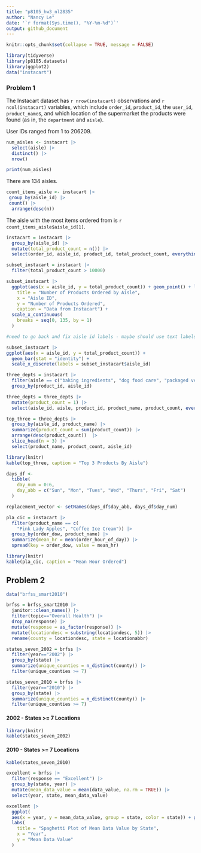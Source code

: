 ```yaml
---
title: "p8105_hw3_nl2835"
author: "Nancy Le"
date: '`r format(Sys.time(), "%Y-%m-%d")`'
output: github_document
---
```


```r
knitr::opts_chunk$set(collapse = TRUE, message = FALSE)
```


```r
library(tidyverse)
library(p8105.datasets)
library(ggplot2)
data("instacart")
```

### Problem 1

The Instacart dataset has `r nrow(instacart)` observations and `r ncol(instacart)` variables, which include `order_id`, `product_id`, the `user_id`, `product_name`s, and which location of the supermarket the products were found (as in, the `department` and `aisle`). 

User IDs ranged from 1 to 206209. 

```r
num_aisles <- instacart |> 
  select(aisle) |> 
  distinct() |> 
  nrow()

print(num_aisles)
```

There are 134 aisles. 


```r
count_items_aisle <- instacart |> 
 group_by(aisle_id) |> 
 count() |> 
  arrange(desc(n))
```


The aisle with the most items ordered from is `r count_items_aisle$aisle_id[1]`.


```r
instacart = instacart |> 
  group_by(aisle_id) |> 
  mutate(total_product_count = n()) |> 
  select(order_id, aisle_id, product_id, total_product_count, everything())
```

```r
subset_instacart = instacart |> 
  filter(total_product_count > 10000) 
```

```r
subset_instacart |> 
  ggplot(aes(x = aisle_id, y = total_product_count)) + geom_point() + labs(
    title = "Number of Products Ordered by Aisle",
    x = "Aisle ID",
    y = "Number of Products Ordered",
    caption = "Data from Instacart") +
  scale_x_continuous(
    breaks = seq(0, 135, by = 1)
  )

#need to go back and fix aisle id labels - maybe should use text labels above just the top 3 product counts?
```


```r
subset_instacart |> 
ggplot(aes(x = aisle_id, y = total_product_count)) + 
  geom_bar(stat = "identity") + 
  scale_x_discrete(labels = subset_instacart$aisle_id)
```

```r
three_depts = instacart |> 
  filter(aisle == c("baking ingredients", "dog food care", "packaged vegetables fruits")) |> 
  group_by(product_id, aisle_id) 

```

```r
three_depts = three_depts |> 
  mutate(product_count = 1) |> 
  select(aisle_id, aisle, product_id, product_name, product_count, everything()) 
```


```r
top_three = three_depts |> 
  group_by(aisle_id, product_name) |> 
  summarize(product_count = sum(product_count)) |> 
  arrange(desc(product_count))  |> 
  slice_head(n = 3) |> 
  select(product_name, product_count, aisle_id) 
```


```r
library(knitr)
kable(top_three, caption = "Top 3 Products By Aisle")
```

```r
days_df <- 
  tibble(
    day_num = 0:6,
    day_abb = c("Sun", "Mon", "Tues", "Wed", "Thurs", "Fri", "Sat")
  )
```

```r
replacement_vector <- setNames(days_df$day_abb, days_df$day_num)
```

```r
pla_cic = instacart |> 
  filter(product_name == c(
    "Pink Lady Apples", "Coffee Ice Cream")) |> 
  group_by(order_dow, product_name) |>
  summarize(mean_hr = mean(order_hour_of_day)) |> 
  spread(key = order_dow, value = mean_hr) 
```


```r
library(knitr)
kable(pla_cic, caption = "Mean Hour Ordered")
```


## Problem 2

```r
data("brfss_smart2010")
```

```r
brfss = brfss_smart2010 |> 
  janitor::clean_names() |> 
  filter(topic=="Overall Health") |> 
  drop_na(response) |> 
  mutate(response = as_factor(response)) |> 
  mutate(locationdesc = substring(locationdesc, 5)) |> 
  rename(county = locationdesc, state = locationabbr)
```

```r
states_seven_2002 = brfss |> 
  filter(year=="2002") |> 
  group_by(state) |> 
  summarize(unique_counties = n_distinct(county)) |> 
  filter(unique_counties >= 7)
```

```r
states_seven_2010 = brfss |> 
  filter(year=="2010") |> 
  group_by(state) |> 
  summarize(unique_counties = n_distinct(county)) |> 
  filter(unique_counties >= 7)
```


#### 2002 - States >= 7 Locations
```r
library(knitr)
kable(states_seven_2002)
```


#### 2010 - States >= 7 Locations
```r
kable(states_seven_2010)
```


```r
excellent = brfss |> 
  filter(response == "Excellent") |> 
  group_by(state, year) |> 
  mutate(mean_data_value = mean(data_value, na.rm = TRUE)) |> 
  select(year, state, mean_data_value)
```

```r
excellent |> 
  ggplot(
  aes(x = year, y = mean_data_value, group = state, color = state)) + geom_line() +
  labs(
    title = "Spaghetti Plot of Mean Data Value by State", 
    x = "Year", 
    y = "Mean Data Value"
  )
```


